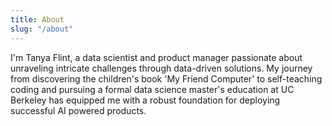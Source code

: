```yaml
---
title: About
slug: "/about"
---
```


I'm Tanya Flint, a data scientist and product manager passionate about unraveling intricate challenges through data-driven solutions. My journey from discovering the children's book 'My Friend Computer' to self-teaching coding and pursuing a formal data science master's education at UC Berkeley has equipped me with a robust foundation for deploying successful AI powered products.
